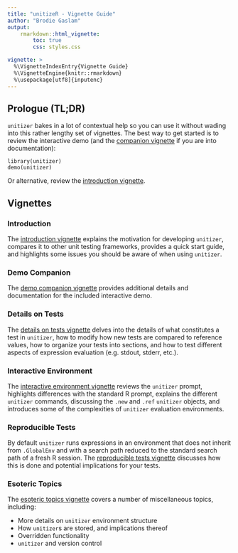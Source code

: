 ```yaml
---
title: "unitizeR - Vignette Guide"
author: "Brodie Gaslam"
output:
    rmarkdown::html_vignette:
        toc: true
        css: styles.css

vignette: >
  %\VignetteIndexEntry{Vignette Guide}
  %\VignetteEngine{knitr::rmarkdown}
  %\usepackage[utf8]{inputenc}
---
```


## Prologue (TL;DR)

`unitizer` bakes in a lot of contextual help so you can use it without wading into this rather lengthy set of vignettes. The best way to get started is to review the interactive demo (and the [companion vignette](02democompanion.html) if you are into documentation):
```
library(unitizer)
demo(unitizer)
```
Or alternative, review the [introduction vignette](00introduction.Rmd).

## Vignettes

### Introduction

The [introduction vignette](01introduction.html) explains the motivation for developing `unitizer`, compares it to other unit testing frameworks, provides a quick start guide, and highlights some issues you should be aware of when using `unitizer`.

### Demo Companion

The [demo companion vignette](02democompanion.html) provides additional details and documentation for the included interactive demo.

### Details on Tests

The [details on tests vignette](03tests.html) delves into the details of what constitutes a test in `unitizer`, how to modify how new tests are compared to reference values, how to organize your tests into sections, and how to test different aspects of expression evaluation (e.g. stdout, stderr, etc.).

### Interactive Environment

The [interactive environment vignette](04interactiveenvironment.html) reviews the `unitizer` prompt, highlights differences with the standard R prompt, explains the different `unitizer` commands, discussing the `.new` and `.ref` `unitizer` objects, and introduces some of the complexities of `unitizer` evaluation environments.

### Reproducible Tests

By default `unitizer` runs expressions in an environment that does not inherit from `.GlobalEnv` and with a search path reduced to the standard search path of a fresh R session.  The [reproducible tests vignette](05reproducibletests.html) discusses how this is done and potential implications for your tests.

### Esoteric Topics

The [esoteric topics vignette](06nittygritty.html) covers a number of miscellaneous topics, including:

* More details on `unitizer` environment structure
* How `unitizer`s are stored, and implications thereof
* Overridden functionality
* `unitizer` and version control
